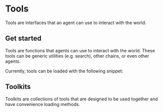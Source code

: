# Tools

Tools are interfaces that an agent can use to interact with the world.

## Get started

Tools are functions that agents can use to interact with the world.
These tools can be generic utilities (e.g. search), other chains, or even other agents.

Currently, tools can be loaded with the following snippet:


<GetStarted/>

## Toolkits

Toolkits are collections of tools that are designed to be used together and have convenience loading methods.
